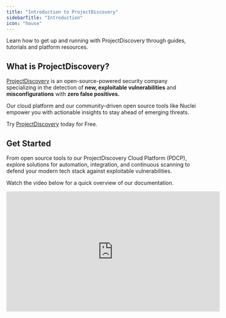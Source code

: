 ```yaml
---
title: "Introduction to ProjectDiscovery"
sidebarTitle: "Introduction"
icon: "house"
---
```


Learn how to get up and running with ProjectDiscovery through guides, tutorials and platform resources.

## What is ProjectDiscovery?

[ProjectDiscovery](https://projectdiscovery.io/) is an open-source-powered security company specializing in the detection of **new, exploitable vulnerabilities** and **misconfigurations** with **zero false positives.**

Our cloud platform and our community-driven open source tools like Nuclei empower you with actionable insights to stay ahead of emerging threats.

<Tip>Try [ProjectDiscovery](https://cloud.projectdiscovery.io/) today for Free.</Tip>

## Get Started

From open source tools to our ProjectDiscovery Cloud Platform (PDCP), explore solutions for automation, integration, and continuous scanning to defend your modern tech stack against exploitable vulnerabilities.

<Tip>Watch the video below for a quick overview of our documentation.</Tip>

<iframe width="560" height="315" src="https://www.youtube.com/embed/9Z-_DTfipZs" title="YouTube video player" frameborder="0" allow="accelerometer; autoplay; clipboard-write; encrypted-media; gyroscope; picture-in-picture" allowfullscreen aria-label="High-level overview of ProjectDiscovery Docs" />

## Get to know us

<CardGroup cols={2}>
  <Card title="ProjectDiscovery Cloud Platform" icon="cloud" iconType="solid" href="/cloud/introduction">
    Protect your attack surface at scale with a fast cloud-hosted solution featuring integrations, collaboration, and more.
  </Card>

  <Card title="Open Source Tools" icon="toolbox" iconType="solid" href="/tools">
    Dive into our open source tools for asset discovery & exploitable vulnerability detection.
  </Card>

  <Card title="Contributing" icon="github" iconType="solid" href="https://github.com/projectdiscovery">
    Our tools are open source and built by our entire community - and that could include you!
  </Card>

  <Card title="Join the Community" icon="discord" iconType="solid" href="https://discord.gg/projectdiscovery">
    The ProjectDiscovery community is a space for security engineers and developers to learn how to manage vulnerability workflows faster and better
  </Card>
</CardGroup>

<Note>Visit [What is ProjectDiscovery?](/overview) to learn more about who we are and what we build.</Note>